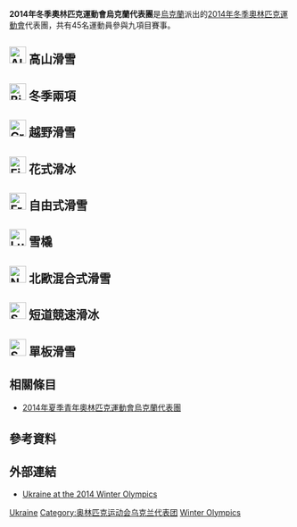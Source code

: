 {{Infobox Country Olympics
|NOC=UKR
|games=2014年冬季
|Chef De Mission=
|competitors='''45'''
|sports=9<ref>[http://sport.segodnya.ua/others/v-sochi-ukraina-nacelena-na-medali-v-biatlone-i-fristayle-487374.html Ukraine at Sochi 2014]</ref>
|flagbearer={{link-uk|瓦倫蒂娜·舍甫琴科|Шевченко Валентина Євгенівна}}（開幕）<br />{{link-uk|薇塔·西姆利揚卡|Семеренко Віта Олександрівна}}（閉幕）
|gold=1
|silver=0
|bronze=1
|total=2
|rank=20
}}

'''2014年冬季奧林匹克運動會烏克蘭代表團'''是[[烏克蘭|烏克蘭]]派出的[[2014年冬季奧林匹克運動會|2014年冬季奧林匹克運動會]]代表團，共有45名運動員參與九項目賽事。

== [[Image:Alpine_skiing_pictogram.svg|30px]] 高山滑雪 ==
{{main|2014年冬季奧林匹克運動會高山滑雪比賽}}

== [[Image:Biathlon_pictogram.svg|30px]] 冬季兩項 ==
{{main|2014年冬季奧林匹克運動會冬季兩項比賽}}

== [[Image:Cross_country_skiing_pictogram.svg|30px]] 越野滑雪 ==
{{main|2014年冬季奧林匹克運動會越野滑雪比賽}}

== [[Image:Figure_skating_pictogram.svg|30px]] 花式滑冰 ==
{{main|2014年冬季奧林匹克運動會花式滑冰比賽}}

== [[Image:Freestyle_skiing_pictogram.svg|30px]] 自由式滑雪 ==
{{main|2014年冬季奧林匹克運動會自由式滑雪比賽}}

== [[Image:Luge_pictogram.svg|30px]] 雪橇 ==
{{main|2014年冬季奧林匹克運動會雪橇比賽}}

== [[Image:Nordic_combined_pictogram.svg|30px]] 北歐混合式滑雪 ==
{{main|2014年冬季奧林匹克運動會北歐混合式滑雪比賽}}

== [[Image:Short_track_speed_skating_pictogram.svg|30px]] 短道競速滑冰 ==
{{main|2014年冬季奧林匹克運動會短道競速滑冰比賽}}

== [[Image:Snowboarding_pictogram.svg|30px]] 單板滑雪 ==
{{main|2014年冬季奧林匹克運動會單板滑雪比賽}}

== 相關條目 ==
* [[2014年夏季青年奧林匹克運動會烏克蘭代表團|2014年夏季青年奧林匹克運動會烏克蘭代表團]]

== 參考資料 ==
{{Reflist}}

== 外部連結 ==
* [http://www.sochi2014.com/en/team-ukraine Ukraine at the 2014 Winter Olympics]{{Wayback|url=http://www.sochi2014.com/en/team-ukraine |date=20140225135012 }} 

{{NOCin2014WinterOlympics}}

[[Category:2014年冬季奧林匹克運動會代表團|Ukraine]]
[[Category:奥林匹克运动会乌克兰代表团|Category:奥林匹克运动会乌克兰代表团]]
[[Category:2014年烏克蘭|Winter Olympics]]
